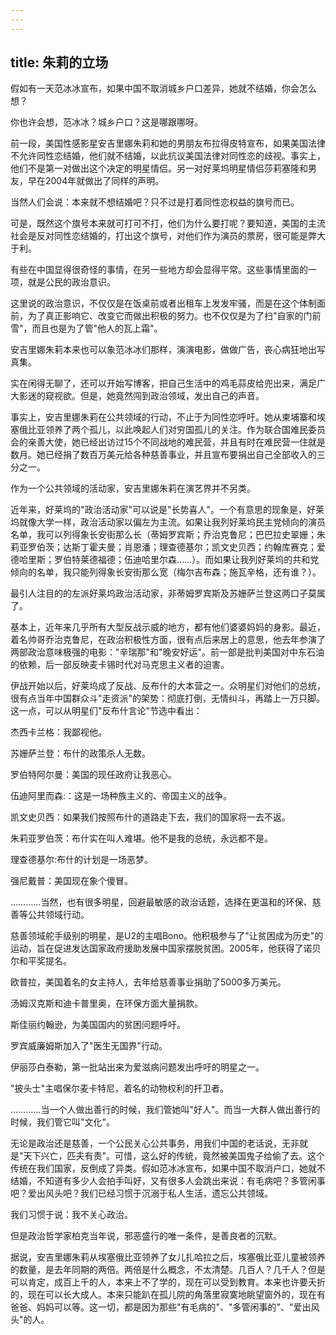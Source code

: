 ```yaml
---
---
---
```

title: 朱莉的立场
---



假如有一天范冰冰宣布，如果中国不取消城乡户口差异，她就不结婚，你会怎么想？

你也许会想，范冰冰？城乡户口？这是哪跟哪呀。

前一段，美国性感影星安吉里娜朱莉和她的男朋友布拉得皮特宣布，如果美国法律不允许同性恋结婚，他们就不结婚，以此抗议美国法律对同性恋的歧视。事实上，他们不是第一对做出这个决定的明星情侣。另一对好莱坞明星情侣莎莉塞隆和男友，早在2004年就做出了同样的声明。

当然人们会说：本来就不想结婚吧？只不过是打着同性恋权益的旗号而已。

可是，既然这个旗号本来就可打可不打，他们为什么要打呢？要知道，美国的主流社会是反对同性恋结婚的，打出这个旗号，对他们作为演员的票房，很可能是弊大于利。

有些在中国显得很奇怪的事情，在另一些地方却会显得平常。这些事情里面的一项，就是公民的政治意识。

这里说的政治意识，不仅仅是在饭桌前或者出租车上发发牢骚，而是在这个体制面前，为了真正影响它、改变它而做出积极的努力。也不仅仅是为了扫"自家的门前雪"，而且也是为了管"他人的瓦上霜"。

安吉里娜朱莉本来也可以象范冰冰们那样，演演电影，做做广告，丧心病狂地出写真集。

实在闲得无聊了，还可以开始写博客，把自己生活中的鸡毛蒜皮给兜出来，满足广大影迷的窥视欲。但是，她竟然闯到政治领域，发出自己的声音。

事实上，安吉里娜朱莉在公共领域的行动，不止于为同性恋呼吁。她从柬埔寨和埃塞俄比亚领养了两个孤儿，以此唤起人们对穷国孤儿的关注。作为联合国难民委员会的亲善大使，她已经出访过15个不同战地的难民营，并且有时在难民营一住就是数月。她已经捐了数百万美元给各种慈善事业，并且宣布要捐出自己全部收入的三分之一。

作为一个公共领域的活动家，安吉里娜朱莉在演艺界并不另类。

近年来，好莱坞的"政治活动家"可以说是"长势喜人"。一个有意思的现象是，好莱坞就像大学一样，政治活动家以偏左为主流。如果让我列好莱坞民主党倾向的演员名单，我可以列得象长安街那么长（蒂姆罗宾斯；乔治克鲁尼；巴巴拉史翠姗；朱莉亚罗伯茨；达斯丁霍夫曼；肖恩潘；理查德基尔；凯文史贝西；约翰库赛克；爱德哈里斯；罗伯特莱德福德；伍迪哈里尔森……）。而如果让我列好莱坞的共和党倾向的名单，我只能列得象长安街那么宽（梅尔吉布森；施瓦辛格，还有谁？）。

最引人注目的的左派好莱坞政治活动家，非蒂姆罗宾斯及苏姗萨兰登这两口子莫属了。

基本上，近年来几乎所有大型反战示威的地方，都有他们婆婆妈妈的身影。最近，着名帅哥乔治克鲁尼，在政治积极性方面，很有点后来居上的意思，他去年参演了两部政治意味极强的电影："辛瑞那"和"晚安好运"。前一部是批判美国对中东石油的依赖，后一部反映麦卡锡时代对马克思主义者的迫害。

伊战开始以后，好莱坞成了反战、反布什的大本营之一。众明星们对他们的总统，很有点当年中国群众斗"走资派"的架势：彻底打倒，无情纠斗，再踏上一万只脚。这一点，可以从明星们"反布什言论"节选中看出：

杰西卡兰格：我鄙视他。

苏姗萨兰登：布什的政策杀人无数。

罗伯特阿尔曼：美国的现任政府让我恶心。

伍迪阿里而森:：这是一场种族主义的、帝国主义的战争。

凯文史贝西：如果我们按照布什的道路走下去，我们的国家将一去不返。

朱莉亚罗伯茨：布什实在叫人难堪。他不是我的总统，永远都不是。

理查德基尔:布什的计划是一场恶梦。

强尼戴普：美国现在象个傻冒。

…………当然，也有很多明星，回避最敏感的政治话题，选择在更温和的环保、慈善等公共领域行动。

慈善领域舵手级别的明星，是U2的主唱Bono。他积极参与了"让贫困成为历史"的运动，旨在促进发达国家政府援助发展中国家摆脱贫困。2005年，他获得了诺贝尔和平奖提名。

欧普拉，美国着名的女主持人，去年给慈善事业捐助了5000多万美元。

汤姆汉克斯和迪卡普里奥，在环保方面大量捐款。

斯佳丽约翰逊，为美国国内的贫困问题呼吁。

罗宾威廉姆斯加入了"医生无国界"行动。

伊丽莎白泰勒，第一批站出来为爱滋病问题发出呼吁的明星之一。

"披头士"主唱保尔麦卡特尼，着名的动物权利的扞卫者。

…………当一个人做出善行的时候，我们管她叫"好人"。而当一大群人做出善行的时候，我们管它叫"文化"。

无论是政治还是慈善，一个公民关心公共事务，用我们中国的老话说，无非就是"天下兴亡，匹夫有责"。可惜，这么好的传统，竟然被美国鬼子给偷了去。这个传统在我们国家，反倒成了异类。假如范冰冰宣布，如果中国不取消户口，她就不结婚，不知道有多少人会拍手叫好，又有很多人会跳出来说：有毛病吧？多管闲事吧？爱出风头吧？我们已经习惯于沉溺于私人生活，遗忘公共领域。

我们习惯于说：我不关心政治。

但是政治哲学家柏克当年说，邪恶盛行的唯一条件，是善良者的沉默。

据说，安吉里娜朱莉从埃塞俄比亚领养了女儿扎哈拉之后，埃塞俄比亚儿童被领养的数量，是去年同期的两倍。两倍是什么概念，不太清楚。几百人？几千人？但是可以肯定，成百上千的人，本来上不了学的，现在可以受到教育。本来也许要夭折的，现在可以长大成人。本来只能趴在孤儿院的角落里寂寞地眺望窗外的，现在有爸爸、妈妈可以等。这一切，都是因为那些"有毛病的"、"多管闲事的"、"爱出风头"的人。